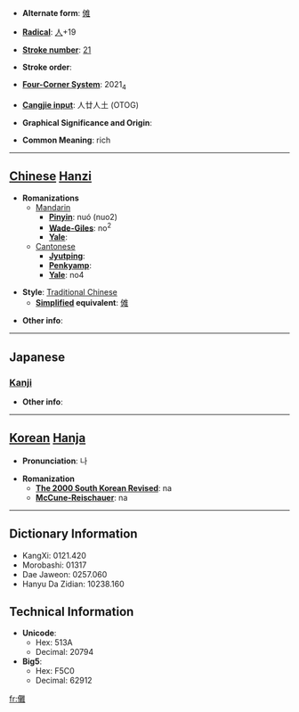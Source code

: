 * '''Alternate form''': [[傩]]

* '''[[Wiktionary:Chinese radical index| Radical]]''': [[Wiktionary:Chinese radical index 人|人]]+19

* '''[[Wiktionary:Chinese total strokes index|Stroke number]]''': [[Wiktionary:Chinese total strokes index 21|21]]

* '''Stroke order''': 

* '''[[Wiktionary:Chinese four corner index|Four-Corner System]]''': 2021<sub>4</sub>

* '''[[Wiktionary:Chinese Cangjie index|Cangjie input]]''': 人廿人土 (OTOG)

* '''Graphical Significance and Origin''': 

* '''Common Meaning''': rich

----

== [[Chinese]] [[Hanzi]] ==

* '''Romanizations'''
** [[Mandarin]]
*** '''[[Pinyin]]''': nuó (nuo2)
*** '''[[Wade-Giles]]''': no<sup>2</sup>
*** '''[[Yale]]''': 
**[[Cantonese]]
***'''[[Jyutping]]''':
***'''[[Penkyamp]]''': 
***'''[[Yale]]''': no4

* '''Style''': [[Traditional Chinese]] 
** '''[[Simplified Chinese|Simplified]] equivalent''': [[傩]]

* '''Other info''': 

----

==Japanese==
===[[Kanji]]===
{{kanji|on readings=[[だ]] (da), [[な]] (na)|kun readings=[[おにやらい]] (oniyarai)}}

* '''Other info''':  

----

== [[Korean]] [[Hanja]] ==

* '''Pronunciation''': 나

* '''Romanization'''
** '''[[The 2000 South Korean Revised Romanization|The 2000 South Korean Revised]]''': na
** '''[[McCune-Reischauer]]''': na

----

== Dictionary Information ==

* KangXi: 0121.420
* Morobashi: 01317
* Dae Jaweon: 0257.060
* Hanyu Da Zidian: 10238.160

== Technical Information ==

* '''Unicode''':
** Hex: 513A
** Decimal: 20794
* '''Big5''':
** Hex: F5C0
** Decimal: 62912

[[fr:儺]]